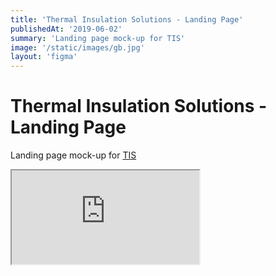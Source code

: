 ```yaml
---
title: 'Thermal Insulation Solutions - Landing Page'
publishedAt: '2019-06-02'
summary: 'Landing page mock-up for TIS'
image: '/static/images/gb.jpg'
layout: 'figma'
---
```


# Thermal Insulation Solutions - Landing Page

Landing page mock-up for [TIS](https://tisgulf.com)

<iframe
  style={{ height: '450px', width: '100%' }}
  src="https://www.figma.com/embed?embed_host=share&url=https%3A%2F%2Fwww.figma.com%2Ffile%2F60HCzXMJSZ7QOOHegVj7oG%2FTIS-website%3Fnode-id%3D0%253A1&chrome=DOCUMENTATION"
></iframe>
